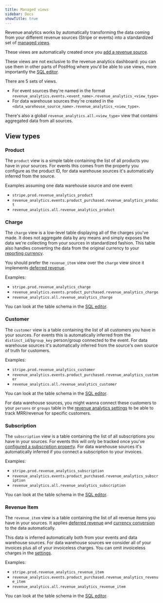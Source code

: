 ```yaml
---
title: Managed views
sidebar: Docs
showTitle: true
---
```


<RevAnalyticsBetaWarning />

Revenue analytics works by automatically transforming the data coming from your different revenue sources (Stripe or events) into a standardized set of [managed views](/docs/data-warehouse/views).

These views are automatically created once you [add a revenue source](/docs/revenue-analytics/getting-started).

These views are not exclusive to the revenue analytics dashboard: you can use them in other parts of PostHog where you'd be able to use views, more importantly the [SQL editor](/docs/data-warehouse/query).

There are 5 sets of views. 
- For event sources they're named in the format `revenue_analytics.events.<event_name>.revenue_analytics_<view_type>` 
- For data warehouse sources they're created in the `<data_warehouse_source_name>.revenue_analytics_<view_type>`.

There's also a global `revenue_analytics.all.<view_type>` view that contains aggregated data from all sources.

## View types

### Product

The `product` view is a simple table containing the list of all products you have in your sources. For events this comes from the property you configure as the product ID, for data warehouse sources it's automatically inferred from the source.


Examples assuming one data warehouse source and one event:
- `stripe.prod.revenue_analytics_product`
- `revenue_analytics.events.product_purchased.revenue_analytics_product`
- `revenue_analytics.all.revenue_analytics_product`

### Charge

The `charge` view is a low-level table displaying all of the charges you've made. It does not aggregate data by any means and simply exposes the data we're collecting from your sources in standardized fashion. This table also handles converting the data from the original currency to your [reporting currency](/docs/getting-started#choosing-your-reporting-currency).

You should prefer the `revenue_item` view over the `charge` view since it implements [deferred revenue](/docs/revenue-analytics/deferred-revenue).

Examples:
- `stripe.prod.revenue_analytics_charge`
- `revenue_analytics.events.product_purchased.revenue_analytics_charge`
- `revenue_analytics.all.revenue_analytics_charge`

You can look at the table schema in the [SQL editor](/docs/data-warehouse/query).

### Customer

The `customer` view is a table containing the list of all customers you have in your sources. For events this is automatically inferred from the `distinct_id`/`$group_key` person/group connected to the event. For data warehouse sources it's automatically inferred from the source's own source of truth for customers.

Examples:
- `stripe.prod.revenue_analytics_customer`
- `revenue_analytics.events.product_purchased.revenue_analytics_customer`
- `revenue_analytics.all.revenue_analytics_customer`

You can look at the table schema in the [SQL editor](/docs/data-warehouse/query).

For data warehouse sources, you might wanna connect these customers to your `persons` or `groups` table in the [revenue analytics settings](/docs/revenue-analytics/connect-to-customers) to be able to track MRR/revenue for specific customers.

### Subscription

The `subscription` view is a table containing the list of all subscriptions you have in your sources. For events this will only be tracked once you've [configured a subscription property](/docs/revenue-analytics/getting-started#choosing-your-revenue-data-sources). For data warehouse sources it's automatically inferred if you connect a subscription to your invoices.

Examples:
- `stripe.prod.revenue_analytics_subscription`
- `revenue_analytics.events.product_purchased.revenue_analytics_subscription`
- `revenue_analytics.all.revenue_analytics_subscription`

You can look at the table schema in the [SQL editor](/docs/data-warehouse/query).

### Revenue Item

The `revenue_item` view is a table containing the list of all revenue items you have in your sources. It applies [deferred revenue](/docs/revenue-analytics/deferred-revenue) and [currency conversion](/docs/revenue-analytics/faq#how-do-you-convert-revenue-in-different-currencies) to the data automatically.

This data is inferred automatically both from your events and data warehouse sources. For data warehouse sources we consider all of your invoices plus all of your invoiceless charges. You can omit invoiceless charges in the [settings](/docs/revenue-analytics/getting-started#choosing-your-revenue-data-sources).

Examples:
- `stripe.prod.revenue_analytics_revenue_item`
- `revenue_analytics.events.product_purchased.revenue_analytics_revenue_item`
- `revenue_analytics.all.revenue_analytics_revenue_item`

You can look at the table schema in the [SQL editor](/docs/data-warehouse/query).